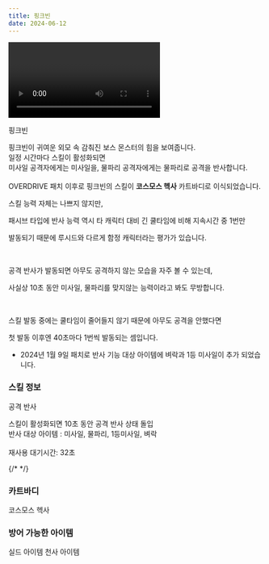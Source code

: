 ```yaml
---
title: 핑크빈
date: 2024-06-12
---
```


<Division className="mdRatio">
	<Video fileName="skill/skill-pinkbean.mp4" />
</Division>

<Sprite className="character" backgroundPosition="-1420px -1450px">핑크빈</Sprite>

<Bq>핑크빈이 귀여운 외모 속 감춰진 보스 몬스터의 힘을 보여줍니다.<br/>
일정 시간마다 스킬이 활성화되면<br/>
미사일 공격자에게는 미사일을, 물파리 공격자에게는 물파리로 공격을 반사합니다. <br/><br/>
OVERDRIVE 패치 이후로 핑크빈의 스킬이 **코스모스 헥사** 카트바디로 이식되었습니다.</Bq>

스킬 능력 자체는 나쁘지 않지만, 

패시브 타입에 반사 능력 역시 타 캐릭터 대비 긴 쿨타임에 비해 지속시간 중 1번만

발동되기 때문에 루시드와 다르게 함정 캐릭터라는 평가가 있습니다.

<br/>

공격 반사가 발동되면 아무도 공격하지 않는 모습을 자주 볼 수 있는데,

사실상 10초 동안 미사일, 물파리를 맞지않는 능력이라고 봐도 무방합니다.

<br/>

스킬 발동 중에는 쿨타임이 줄어들지 않기 때문에 아무도 공격을 안했다면

첫 발동 이후엔 40초마다 1번씩 발동되는 셈입니다.

- 2024년 1월 9일 패치로 반사 기능 대상 아이템에 벼락과 1등 미사일이 추가 되었습니다.

### 스킬 정보

<Sprite className="skill" backgroundPosition="-100px -460px">공격 반사</Sprite>

<Info diffText="초보자 추천" titleText="공격 반사" tagText="패시브"/>

<Bq>스킬이 활성화되면 10초 동안 공격 반사 상태 돌입<br/>
반사 대상 아이템 : 미사일, 물파리, 1등미사일, 벼락<br/><br/>
재사용 대기시간: 32초</Bq>

{/* <TagList title="재사용 대기시간">
    <Tag name="일반" text1="32초"/>
    <Tag name="고급" text1="31초"/>
    <Tag name="희귀" text1="30초"/>
    <Tag name="영웅" text1="29초"/>
    <Tag name="전설" text1="28초"/>
</TagList> */}

### 카트바디

<Sprite className="kart" backgroundPosition="-1324px 38px">
	코스모스 헥사
</Sprite>

### 방어 가능한 아이템

<Division className="mdFlex mdCg">
    <Sprite className="item" backgroundPosition="-244px -165px">실드 아이템</Sprite>
    <Sprite className="item" backgroundPosition="-87px -13px">천사 아이템</Sprite>
</Division>